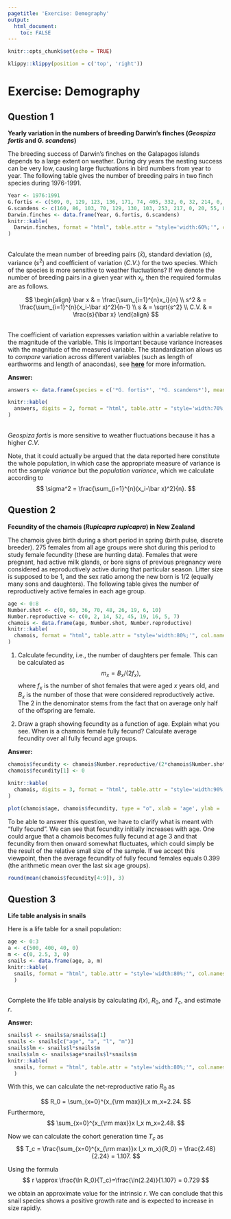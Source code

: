 ```yaml
---
pagetitle: 'Exercise: Demography'
output: 
  html_document:
    toc: FALSE
---
```


```r
knitr::opts_chunk$set(echo = TRUE)
```

```r
klippy::klippy(position = c('top', 'right'))
```

# Exercise: Demography {.tabset}

##  Question 1
**Yearly variation in the numbers of breeding Darwin’s finches (*Geospiza fortis* and *G. scandens*)**

The breeding success of Darwin’s finches on the Galapagos islands depends to a large extent on weather. During dry years the nesting success can be very low, causing large fluctuations in bird numbers from year to year.
The following table gives the number of breeding pairs in two finch species during 1976-1991.

```r
Year <- 1976:1991
G.fortis <- c(509, 0, 129, 123, 136, 171, 74, 405, 332, 0, 32, 214, 0, 0, 120, 241)
G.scandens <- c(160, 86, 103, 70, 129, 130, 103, 253, 217, 0, 20, 55, 8, 5, 13, 42)
Darwin.finches <- data.frame(Year, G.fortis, G.scandens)
knitr::kable(
  Darwin.finches, format = "html", table.attr = "style='width:60%;'", col.names = c('year', '*G. fortis* pairs', '*G. scandens* pairs')
)
```

\
Calculate the mean number of breeding pairs ($\bar x$), standard deviation ($s$), variance ($s^2$) and coefficient of variation ($C.V.$) for the two species. Which of the species is more sensitive to weather fluctuations?
If we denote the number of breeding pairs in a given year with $x_i$, then the required formulas are as follows.

$$
\begin{align}
\bar x & = \frac{\sum_{i=1}^{n}x_i}{n} \\
s^2 & = \frac{\sum_{i=1}^{n}(x_i-\bar x)^2}{n-1} \\
s & = \sqrt{s^2} \\
C.V. & = \frac{s}{\bar x}
\end{align}
$$

\
The coefficient of variation expresses variation within a variable relative to the magnitude of the variable. This is important because variance increases with the magnitude of the measured variable. The standardization allows us to *compare* variation across different variables (such as length of earthworms and length of anacondas), see [**here**](https://en.wikipedia.org/wiki/Coefficient_of_variation) for more information.

**Answer:**

```r
answers <- data.frame(species = c('*G. fortis*', '*G. scandens*'), mean = c(mean(Darwin.finches$G.fortis), mean(Darwin.finches$G.scandens)), s = c(sd(Darwin.finches$G.fortis), sd(Darwin.finches$G.scandens)), var = c(var(Darwin.finches$G.fortis), var(Darwin.finches$G.scandens)), CV = c(sd(Darwin.finches$G.fortis)/mean(Darwin.finches$G.fortis), sd(Darwin.finches$G.scandens)/mean(Darwin.finches$G.scandens)))

knitr::kable(
  answers, digits = 2, format = "html", table.attr = "style='width:70%;'", col.names = c('species', 'mean', '$s$', '$s^2$', '$C.V.$')
)
```

\
*Geospiza fortis* is more sensitive to weather fluctuations because it has a higher $C.V.$

Note, that it could actually be argued that the data reported here constitute the whole population, in which case the appropriate measure of variance is not the *sample variance* but the *population variance*, which we calculate according to
$$
\sigma^2 = \frac{\sum_{i=1}^{n}(x_i-\bar x)^2}{n}.
$$

## Question 2

**Fecundity of the chamois (*Rupicapra rupicapra*) in New Zealand**

The chamois gives birth during a short period in spring (birth pulse, discrete breeder). 275 females from all age groups were shot during this period to study female fecundity (these are hunting data). Females that were pregnant, had active milk glands, or bore signs of previous pregnancy were considered as reproductively active during that particular season. Litter size is supposed to be 1, and the sex ratio among the new born is 1/2 (equally many sons and daughters). The following table gives the number of reproductively active females in each age group.

```r
age <- 0:8
Number.shot <- c(0, 60, 36, 70, 48, 26, 19, 6, 10)
Number.reproductive <- c(0, 2, 14, 52, 45, 19, 16, 5, 7)
chamois <- data.frame(age, Number.shot, Number.reproductive)
knitr::kable(
  chamois, format = "html", table.attr = "style='width:80%;'", col.names = c('age in years ($x$)', 'no. shot ($f_x$)', 'no. reprod. active ($B_x$)')
)
```


1. Calculate fecundity, i.e., the number of daughters per female. This can be calculated as
$$
m_x = B_x /(2f_x),
$$
where $f_x$ is the number of shot females that were aged $x$ years old, and $B_x$ is the number of those that were considered reproductively active. The $2$ in the denominator stems from the fact that on average only half of the offspring are female.

2. Draw a graph showing fecundity as a function of age. Explain what you see. When is a chamois female fully fecund? Calculate average fecundity over all fully fecund age groups.

**Answer:**

```r
chamois$fecundity <- chamois$Number.reproductive/(2*chamois$Number.shot)
chamois$fecundity[1] <- 0

knitr::kable(
  chamois, digits = 3, format = "html", table.attr = "style='width:90%;'", col.names = c('age in years ($x$)', 'no. shot ($f_x$)', 'no. reprod. active ($B_x$)', 'age-specific fecundity ($m_x$)')
)

plot(chamois$age, chamois$fecundity, type = "o", xlab = 'age', ylab = 'fecundity')
```

To be able to answer this question, we have to clarify what is meant with "fully fecund". We can see that fecundity initially increases with age. One could argue that a chamois becomes fully fecund at age 3 and that fecundity from then onward somewhat fluctuates, which could simply be the result of the relative small size of the sample. If we accept this viewpoint, then the average fecundity of fully fecund females equals $0.399$ (the arithmetic mean over the last six age groups).

```r
round(mean(chamois$fecundity[4:9]), 3)
```


## Question 3

**Life table analysis in snails**

Here is a life table for a snail population:\

```r
age <- 0:3
a <- c(500, 400, 40, 0)
m <- c(0, 2.5, 3, 0)
snails <- data.frame(age, a, m)
knitr::kable(
  snails, format = "html", table.attr = "style='width:80%;'", col.names = c('age in years ($x$)', '$a_x$', '$m_x$')
  )
```

\
Complete the life table analysis by calculating $l(x)$, $R_0$, and $T_c$, and estimate $r$.

**Answer:**

```r
snails$l <- snails$a/snails$a[1]
snails <- snails[c("age", "a", "l", "m")]
snails$lm <- snails$l*snails$m
snails$xlm <- snails$age*snails$l*snails$m
knitr::kable(
  snails, format = "html", table.attr = "style='width:80%;'", col.names = c('age in years ($x$)', '$a_x$', '$l_x$', '$m_x$', '$l_x m_x$', '$x l_x m_x$')
  )
```

With this, we can calculate the net-reproductive ratio $R_0$ as

$$
R_0 = \sum_{x=0}^{x_{\rm max}}l_x m_x=2.24.
$$
Furthermore,
$$
\sum_{x=0}^{x_{\rm max}}x l_x m_x=2.48.
$$

Now we can calculate the cohort generation time $T_c$ as
$$
T_c = \frac{\sum_{x=0}^{x_{\rm max}}x l_x m_x}{R_0} = \frac{2.48}{2.24} = 1.107.
$$

Using the formula
$$
r \approx \frac{\ln R_0}{T_c}=\frac{\ln(2.24)}{1.107} = 0.729
$$

we obtain an approximate value for the intrinsic $r$.
We can conclude that this snail species shows a positive growth rate and is expected to increase in size rapidly.